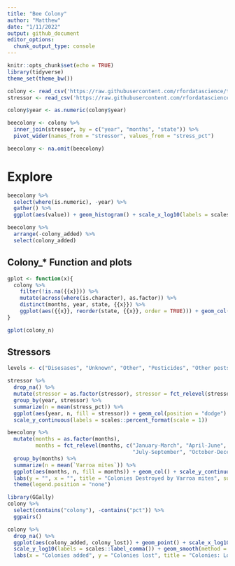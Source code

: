 ```yaml
---
title: "Bee Colony"
author: "Matthew"
date: "1/11/2022"
output: github_document
editor_options:
  chunk_output_type: console
---
```


```r
knitr::opts_chunk$set(echo = TRUE)
library(tidyverse)
theme_set(theme_bw())

colony <- read_csv('https://raw.githubusercontent.com/rfordatascience/tidytuesday/master/data/2022/2022-01-11/colony.csv')
stressor <- read_csv('https://raw.githubusercontent.com/rfordatascience/tidytuesday/master/data/2022/2022-01-11/stressor.csv')

colony$year <- as.numeric(colony$year)

beecolony <- colony %>%
  inner_join(stressor, by = c("year", "months", "state")) %>%
  pivot_wider(names_from = "stressor", values_from = "stress_pct")

beecolony <- na.omit(beecolony)
```


# Explore

```r
beecolony %>%
  select(where(is.numeric), -year) %>%
  gather() %>%
  ggplot(aes(value)) + geom_histogram() + scale_x_log10(labels = scales::comma) + facet_wrap(~key, scales = "free", ncol = 3)

beecolony %>%
  arrange(-colony_added) %>%
  select(colony_added)
```

## Colony_* Function and plots
```r
gplot <- function(x){
  colony %>%
    filter(!is.na({{x}})) %>%
    mutate(across(where(is.character), as.factor)) %>%
    distinct(months, year, state, {{x}}) %>%
    ggplot(aes({{x}}, reorder(state, {{x}}, order = TRUE))) + geom_col() + labs(y = "")
}

gplot(colony_n)
```


## Stressors
```r
levels <- c("Disesases", "Unknown", "Other", "Pesticides", "Other pests/parasites", "Varroa mites")

stressor %>%
  drop_na() %>%
  mutate(stressor = as.factor(stressor), stressor = fct_relevel(stressor, levels = levels)) %>%
  group_by(year, stressor) %>%
  summarize(n = mean(stress_pct)) %>%
  ggplot(aes(year, n, fill = stressor)) + geom_col(position = "dodge") + 
  scale_y_continuous(labels = scales::percent_format(scale = 1))

```


```r
beecolony %>%
  mutate(months = as.factor(months), 
         months = fct_relevel(months, c("January-March", "April-June", 
                                        "July-September", "October-December"))) %>%
  group_by(months) %>%
  summarize(n = mean(`Varroa mites`)) %>%
  ggplot(aes(months, n, fill = months)) + geom_col() + scale_y_continuous(labels = scales::percent_format(scale = 1)) +
  labs(y = "", x = "", title = "Colonies Destroyed by Varroa mites", subtitle = "On average every year" ) +
  theme(legend.position = "none")

```


```r
library(GGally)
colony %>%
  select(contains("colony"), -contains("pct")) %>%
  ggpairs()
```



```r
colony %>%
  drop_na() %>%
  ggplot(aes(colony_added, colony_lost)) + geom_point() + scale_x_log10(labels = scales::label_comma()) +
  scale_y_log10(labels = scales::label_comma()) + geom_smooth(method = "lm") + facet_wrap(~months) +
  labs(x = "Colonies added", y = "Colonies lost", title = "Colonies: Lost vs Added", subtitle = "Axes on a log10 scale")

```





